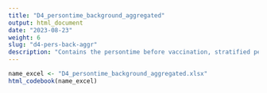 ```yaml
---
title: "D4_persontime_background_aggregated"
output: html_document
date: "2023-08-23"
weight: 6
slug: "d4-pers-back-aggr"
description: "Contains the persontime before vaccination, stratified per calendar month and past covid, and the occurrence of the AESIs"
---
```


```r
name_excel <- "D4_persontime_background_aggregated.xlsx"
html_codebook(name_excel)
```
